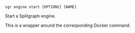 
```sgr engine start [OPTIONS] [NAME]```

Start a Splitgraph engine.

This is a wrapper around the corresponding Docker command.
